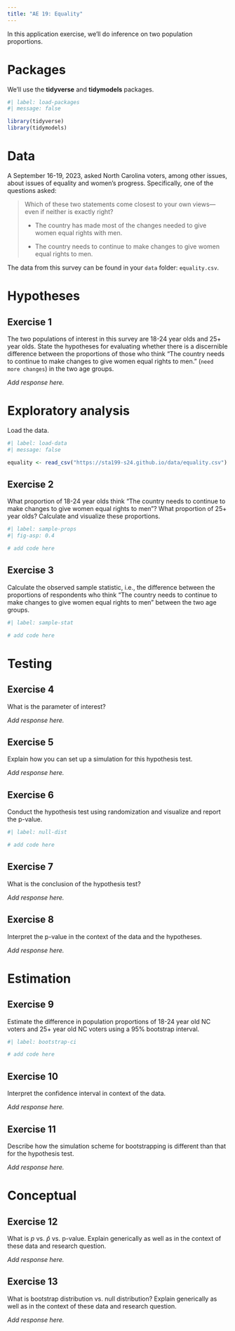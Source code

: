```yaml
---
title: "AE 19: Equality"
---
```


In this application exercise, we'll do inference on two population proportions.

# Packages

We'll use the **tidyverse** and **tidymodels** packages.

```r
#| label: load-packages
#| message: false

library(tidyverse)
library(tidymodels)
```

# Data

A September 16-19, 2023, asked North Carolina voters, among other issues, about issues of equality and women's progress.
Specifically, one of the questions asked:

> Which of these two statements come closest to your own views---even if neither is exactly right?
>
> -   The country has made most of the changes needed to give women equal rights with men.
>
> -   The country needs to continue to make changes to give women equal rights to men.

The data from this survey can be found in your `data` folder: `equality.csv`.

# Hypotheses

## Exercise 1

The two populations of interest in this survey are 18-24 year olds and 25+ year olds.
State the hypotheses for evaluating whether there is a discernible difference between the proportions of those who think "The country needs to continue to make changes to give women equal rights to men." (`need more changes`) in the two age groups.

*Add response here.*

# Exploratory analysis

Load the data.

```r
#| label: load-data
#| message: false

equality <- read_csv("https://sta199-s24.github.io/data/equality.csv")
```

## Exercise 2

What proportion of 18-24 year olds think "The country needs to continue to make changes to give women equal rights to men"?
What proportion of 25+ year olds?
Calculate and visualize these proportions.

```r
#| label: sample-props
#| fig-asp: 0.4

# add code here
```

## Exercise 3

Calculate the observed sample statistic, i.e., the difference between the proportions of respondents who think "The country needs to continue to make changes to give women equal rights to men" between the two age groups.

```r
#| label: sample-stat

# add code here
```

# Testing

## Exercise 4

What is the parameter of interest?

*Add response here.*

## Exercise 5

Explain how you can set up a simulation for this hypothesis test.

*Add response here.*

## Exercise 6

Conduct the hypothesis test using randomization and visualize and report the p-value.

```r
#| label: null-dist

# add code here
```

## Exercise 7

What is the conclusion of the hypothesis test?

*Add response here.*

## Exercise 8

Interpret the p-value in the context of the data and the hypotheses.

*Add response here.*

# Estimation

## Exercise 9

Estimate the difference in population proportions of 18-24 year old NC voters and 25+ year old NC voters using a 95% bootstrap interval.

```r
#| label: bootstrap-ci

# add code here
```

## Exercise 10

Interpret the confidence interval in context of the data.

*Add response here.*

## Exercise 11

Describe how the simulation scheme for bootstrapping is different than that for the hypothesis test.

*Add response here.*

# Conceptual

## Exercise 12

What is $p$ vs. $\hat{p}$ vs. p-value.
Explain generically as well as in the context of these data and research question.

*Add response here.*

## Exercise 13

What is bootstrap distribution vs. null distribution?
Explain generically as well as in the context of these data and research question.

*Add response here.*
